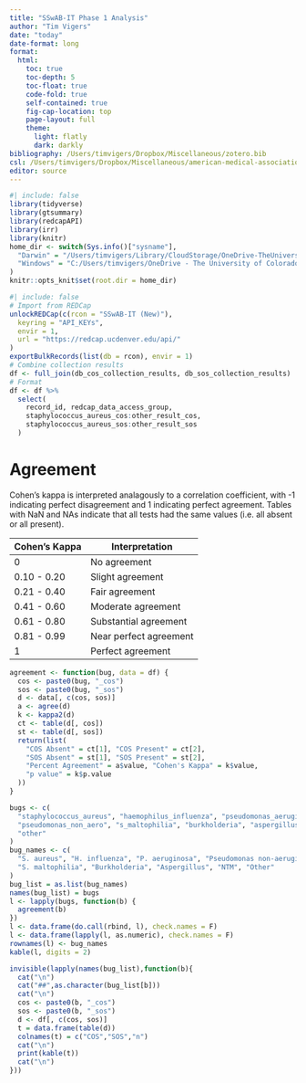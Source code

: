 ```yaml
---
title: "SSwAB-IT Phase 1 Analysis"
author: "Tim Vigers"
date: "today"
date-format: long
format:
  html:
    toc: true
    toc-depth: 5
    toc-float: true
    code-fold: true
    self-contained: true
    fig-cap-location: top
    page-layout: full
    theme:
      light: flatly
      dark: darkly
bibliography: /Users/timvigers/Dropbox/Miscellaneous/zotero.bib
csl: /Users/timvigers/Dropbox/Miscellaneous/american-medical-association.csl
editor: source
---
```


```r
#| include: false
library(tidyverse)
library(gtsummary)
library(redcapAPI)
library(irr)
library(knitr)
home_dir <- switch(Sys.info()["sysname"],
  "Darwin" = "/Users/timvigers/Library/CloudStorage/OneDrive-TheUniversityofColoradoDenver/Vigers/CF",
  "Windows" = "C:/Users/timvigers/OneDrive - The University of Colorado Denver/Vigers/CF"
)
knitr::opts_knit$set(root.dir = home_dir)
```

```r
#| include: false
# Import from REDCap
unlockREDCap(c(rcon = "SSwAB-IT (New)"),
  keyring = "API_KEYs",
  envir = 1,
  url = "https://redcap.ucdenver.edu/api/"
)
exportBulkRecords(list(db = rcon), envir = 1)
# Combine collection results
df <- full_join(db_cos_collection_results, db_sos_collection_results)
# Format
df <- df %>%
  select(
    record_id, redcap_data_access_group,
    staphylococcus_aureus_cos:other_result_cos,
    staphylococcus_aureus_sos:other_result_sos
  )
```

# Agreement

Cohen's kappa is interpreted analagously to a correlation coefficient, with -1 indicating perfect disagreement and 1 indicating perfect agreement. Tables with NaN and NAs indicate that all tests had the same values (i.e. all absent or all present).

| Cohen's Kappa | Interpretation         |
|---------------|------------------------|
| 0             | No agreement           |
| 0.10 - 0.20   | Slight agreement       |
| 0.21 - 0.40   | Fair agreement         |
| 0.41 - 0.60   | Moderate agreement     |
| 0.61 - 0.80   | Substantial agreement  |
| 0.81 - 0.99   | Near perfect agreement |
| 1             | Perfect agreement      |

```r
agreement <- function(bug, data = df) {
  cos <- paste0(bug, "_cos")
  sos <- paste0(bug, "_sos")
  d <- data[, c(cos, sos)]
  a <- agree(d)
  k <- kappa2(d)
  ct <- table(d[, cos])
  st <- table(d[, sos])
  return(list(
    "COS Absent" = ct[1], "COS Present" = ct[2],
    "SOS Absent" = st[1], "SOS Present" = st[2],
    "Percent Agreement" = a$value, "Cohen's Kappa" = k$value,
    "p value" = k$p.value
  ))
}
```

```r
bugs <- c(
  "staphylococcus_aureus", "haemophilus_influenza", "pseudomonas_aeruginosa",
  "pseudomonas_non_aero", "s_maltophilia", "burkholderia", "aspergillus", "ntm",
  "other"
)
bug_names <- c(
  "S. aureus", "H. influenza", "P. aeruginosa", "Pseudomonas non-aeruginosa",
  "S. maltophilia", "Burkholderia", "Aspergillus", "NTM", "Other"
)
bug_list = as.list(bug_names)
names(bug_list) = bugs
l <- lapply(bugs, function(b) {
  agreement(b)
})
l <- data.frame(do.call(rbind, l), check.names = F)
l <- data.frame(lapply(l, as.numeric), check.names = F)
rownames(l) <- bug_names
kable(l, digits = 2)
```

```r
invisible(lapply(names(bug_list),function(b){
  cat("\n")
  cat("##",as.character(bug_list[b]))
  cat("\n")
  cos <- paste0(b, "_cos")
  sos <- paste0(b, "_sos")
  d <- df[, c(cos, sos)]
  t = data.frame(table(d))
  colnames(t) = c("COS","SOS","n")
  cat("\n")
  print(kable(t))
  cat("\n")
}))
```
